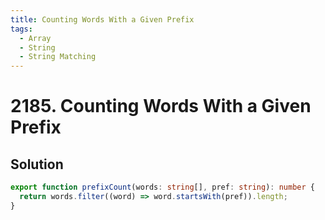 ```yaml
---
title: Counting Words With a Given Prefix
tags:
  - Array
  - String
  - String Matching
---
```


# 2185. Counting Words With a Given Prefix

<Badges>
  <LevelBadge level="easy" />
  <TopicBadge name="Array" slug="array" />
  <TopicBadge name="String" slug="string" />
  <TopicBadge name="String Matching" slug="string-matching" />
</Badges>

## Solution

```typescript filename="solution.ts" copy
export function prefixCount(words: string[], pref: string): number {
  return words.filter((word) => word.startsWith(pref)).length;
}
```

<ProblemLink
  codingSite="leetcode"
  href="https://leetcode.com/problems/counting-words-with-a-given-prefix"
  title="Counting Words With a Given Prefix"
/>
